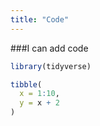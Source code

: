 ```yaml
---
title: "Code"
---
```


###I can add code

```r
library(tidyverse)

tibble(
  x = 1:10,
  y = x + 2
)
```